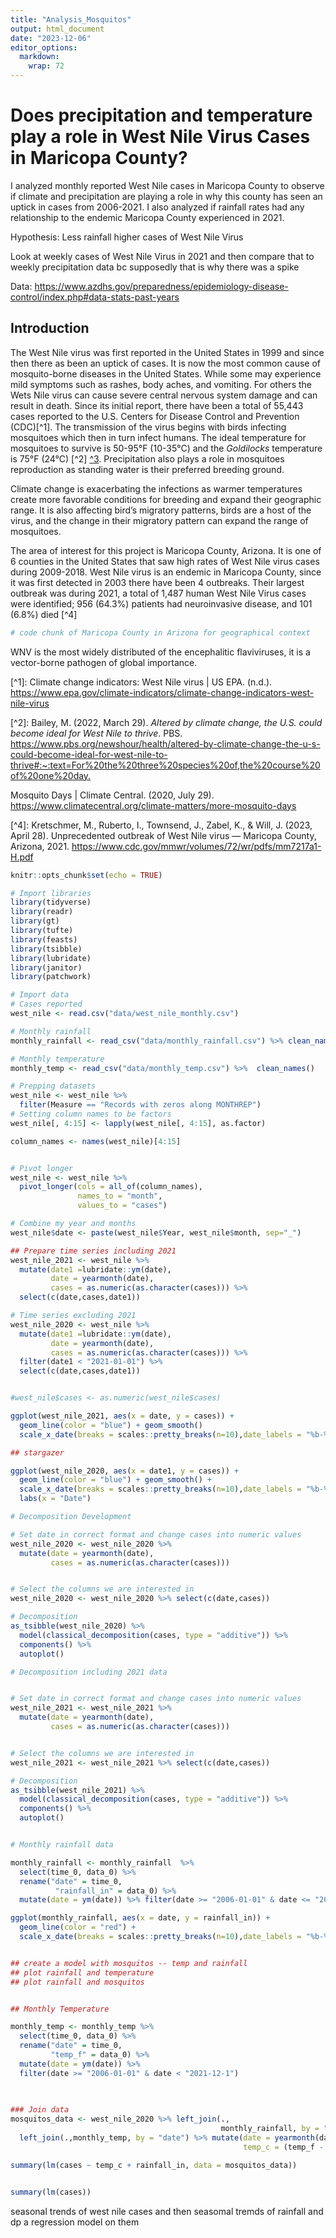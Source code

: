 ```yaml
---
title: "Analysis_Mosquitos"
output: html_document
date: "2023-12-06"
editor_options: 
  markdown: 
    wrap: 72
---
```


# Does precipitation and temperature play a role in West Nile Virus Cases in Maricopa County?

I analyzed monthly reported West Nile cases in Maricopa County to
observe if climate and precipitation are playing a role in why this
county has seen an uptick in cases from 2006-2021. I also analyzed if
rainfall rates had any relationship to the endemic Maricopa County
experienced in 2021.

Hypothesis: Less rainfall higher cases of West Nile Virus

Look at weekly cases of West Nile Virus in 2021 and then compare that to
weekly precipitation data bc supposedly that is why there was a spike

Data:
<https://www.azdhs.gov/preparedness/epidemiology-disease-control/index.php#data-stats-past-years>

## Introduction

The West Nile virus was first reported in the United States in 1999 and
since then there as been an uptick of cases. It is now the most common
cause of mosquito-borne diseases in the United States. While some may
experience mild symptoms such as rashes, body aches, and vomiting. For
others the Wets Nile virus can cause severe central nervous system
damage and can result in death. Since its initial report, there have
been a total of 55,443 cases reported to the U.S. Centers for Disease
Control and Prevention (CDC)[\^1]. The transmission of the virus begins
with birds infecting mosquitoes which then in turn infect humans. The
ideal temperature for mosquitoes to survive is 50-95°F (10-35°C) and the
*Goldilocks* temperature is 75°F (24°C) [\^2] [\^3]. Precipitation also
plays a role in mosquitoes reproduction as standing water is their
preferred breeding ground.

Climate change is exacerbating the infections as warmer temperatures
create more favorable conditions for breeding and expand their
geographic range. It is also affecting bird's migratory patterns, birds
are a host of the virus, and the change in their migratory pattern can
expand the range of mosquitoes.

The area of interest for this project is Maricopa County, Arizona. It is
one of 6 counties in the United States that saw high rates of West Nile
virus cases during 2009-2018. West Nile virus is an endemic in Maricopa
County, since it was first detected in 2003 there have been 4 outbreaks.
Their largest outbreak was during 2021, a total of 1,487 human West Nile
Virus cases were identified; 956 (64.3%) patients had neuroinvasive
disease, and
101 (6.8%) died [\^4]

```r
# code chunk of Maricopa County in Arizona for geographical context
```

WNV is the most widely distributed of the encephalitic flaviviruses, it
is a vector-borne pathogen of global importance.

[\^1]: Climate change indicators: West Nile virus \| US EPA. (n.d.).
<https://www.epa.gov/climate-indicators/climate-change-indicators-west-nile-virus>

[\^2]: Bailey, M. (2022, March 29). *Altered by climate change, the U.S.
could become ideal for West Nile to thrive*. PBS.
<https://www.pbs.org/newshour/health/altered-by-climate-change-the-u-s-could-become-ideal-for-west-nile-to-thrive#:~:text=For%20the%20three%20species%20of,the%20course%20of%20one%20day.>

[\^3]: *This news bites: More mosquito days*. This News Bites: More
Mosquito Days \| Climate Central. (2020, July 29).
<https://www.climatecentral.org/climate-matters/more-mosquito-days>

[\^4]: Kretschmer, M., Ruberto, I., Townsend, J., Zabel, K., & Will, J.
(2023, April 28). Unprecedented outbreak of West Nile virus --- Maricopa
County, Arizona, 2021.
<https://www.cdc.gov/mmwr/volumes/72/wr/pdfs/mm7217a1-H.pdf>

```r
knitr::opts_chunk$set(echo = TRUE)

# Import libraries
library(tidyverse)
library(readr)
library(gt)
library(tufte)
library(feasts)
library(tsibble)
library(lubridate)
library(janitor)
library(patchwork)
```

```r
# Import data
# Cases reported
west_nile <- read.csv("data/west_nile_monthly.csv")

# Monthly rainfall
monthly_rainfall <- read_csv("data/monthly_rainfall.csv") %>% clean_names()

# Monthly temperature
monthly_temp <- read_csv("data/monthly_temp.csv") %>%  clean_names()
```

```r
# Prepping datasets
west_nile <- west_nile %>% 
  filter(Measure == "Records with zeros along MONTHREP")
# Setting column names to be factors
west_nile[, 4:15] <- lapply(west_nile[, 4:15], as.factor)

column_names <- names(west_nile)[4:15]


# Pivot longer
west_nile <- west_nile %>%
  pivot_longer(cols = all_of(column_names),
               names_to = "month",
               values_to = "cases")

# Combine my year and months
west_nile$date <- paste(west_nile$Year, west_nile$month, sep="_")

## Prepare time series including 2021 
west_nile_2021 <- west_nile %>% 
  mutate(date1 =lubridate::ym(date),
         date = yearmonth(date),
         cases = as.numeric(as.character(cases))) %>% 
  select(c(date,cases,date1))

# Time series excluding 2021
west_nile_2020 <- west_nile %>% 
  mutate(date1 =lubridate::ym(date),
         date = yearmonth(date),
         cases = as.numeric(as.character(cases))) %>% 
  filter(date1 < "2021-01-01") %>% 
  select(c(date,cases,date1))


#west_nile$cases <- as.numeric(west_nile$cases)

ggplot(west_nile_2021, aes(x = date, y = cases)) +
  geom_line(color = "blue") + geom_smooth() 
  scale_x_date(breaks = scales::pretty_breaks(n=10),date_labels = "%b-%Y") 

## stargazer

ggplot(west_nile_2020, aes(x = date1, y = cases)) +
  geom_line(color = "blue") + geom_smooth() +
  scale_x_date(breaks = scales::pretty_breaks(n=10),date_labels = "%b-%Y") +
  labs(x = "Date")

```

```r
# Decomposition Development

# Set date in correct format and change cases into numeric values
west_nile_2020 <- west_nile_2020 %>% 
  mutate(date = yearmonth(date),
         cases = as.numeric(as.character(cases))) 


# Select the columns we are interested in
west_nile_2020 <- west_nile_2020 %>% select(c(date,cases)) 

# Decomposition 
as_tsibble(west_nile_2020) %>% 
  model(classical_decomposition(cases, type = "additive")) %>%
  components() %>%
  autoplot() 

```

```r
# Decomposition including 2021 data 


# Set date in correct format and change cases into numeric values
west_nile_2021 <- west_nile_2021 %>% 
  mutate(date = yearmonth(date),
         cases = as.numeric(as.character(cases))) 


# Select the columns we are interested in
west_nile_2021 <- west_nile_2021 %>% select(c(date,cases)) 

# Decomposition 
as_tsibble(west_nile_2021) %>% 
  model(classical_decomposition(cases, type = "additive")) %>%
  components() %>%
  autoplot() 



```

```r
# Monthly rainfall data

monthly_rainfall <- monthly_rainfall  %>% 
  select(time_0, data_0) %>% 
  rename("date" = time_0,
          "rainfall_in" = data_0) %>% 
  mutate(date = ym(date)) %>% filter(date >= "2006-01-01" & date <= "2021-12-1")

ggplot(monthly_rainfall, aes(x = date, y = rainfall_in)) +
  geom_line(color = "red") +
  scale_x_date(breaks = scales::pretty_breaks(n=10),date_labels = "%b-%Y")


## create a model with mosquitos -- temp and rainfall
## plot rainfall and temperature 
## plot rainfall and mosquitos



```

```r
## Monthly Temperature

monthly_temp <- monthly_temp %>% 
  select(time_0, data_0) %>% 
  rename("date" = time_0,
         "temp_f" = data_0) %>% 
  mutate(date = ym(date)) %>% 
  filter(date >= "2006-01-01" & date < "2021-12-1")
  
  
```

```r
### Join data
mosquitos_data <- west_nile_2020 %>% left_join(.,
                                               monthly_rainfall, by = "date") %>%
  left_join(.,monthly_temp, by = "date") %>% mutate(date = yearmonth(date),
                                                    temp_c = (temp_f - 32)*5/9) 

```

```r
summary(lm(cases ~ temp_c + rainfall_in, data = mosquitos_data))


summary(lm(cases))
```

seasonal trends of west nile cases and then seasomal tremds of rainfall
and dp a regression model on them
